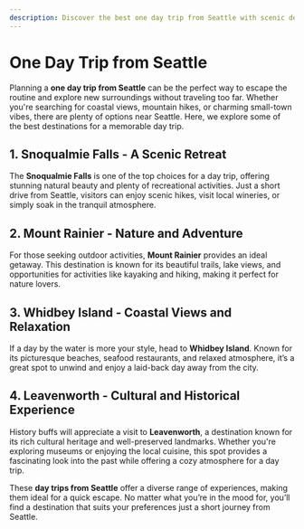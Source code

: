 ```yaml
---
description: Discover the best one day trip from Seattle with scenic destinations, exciting activities, and top recommendations for a perfect getaway.
---
```


# One Day Trip from Seattle

Planning a **one day trip from Seattle** can be the perfect way to escape the routine and explore new surroundings without traveling too far. Whether you're searching for coastal views, mountain hikes, or charming small-town vibes, there are plenty of options near Seattle. Here, we explore some of the best destinations for a memorable day trip.

## 1. Snoqualmie Falls - A Scenic Retreat

The **Snoqualmie Falls** is one of the top choices for a day trip, offering stunning natural beauty and plenty of recreational activities. Just a short drive from Seattle, visitors can enjoy scenic hikes, visit local wineries, or simply soak in the tranquil atmosphere.

## 2. Mount Rainier - Nature and Adventure

For those seeking outdoor activities, **Mount Rainier** provides an ideal getaway. This destination is known for its beautiful trails, lake views, and opportunities for activities like kayaking and hiking, making it perfect for nature lovers.

## 3. Whidbey Island - Coastal Views and Relaxation

If a day by the water is more your style, head to **Whidbey Island**. Known for its picturesque beaches, seafood restaurants, and relaxed atmosphere, it’s a great spot to unwind and enjoy a laid-back day away from the city.

## 4. Leavenworth - Cultural and Historical Experience

History buffs will appreciate a visit to **Leavenworth**, a destination known for its rich cultural heritage and well-preserved landmarks. Whether you're exploring museums or enjoying the local cuisine, this spot provides a fascinating look into the past while offering a cozy atmosphere for a day trip.

These **day trips from Seattle** offer a diverse range of experiences, making them ideal for a quick escape. No matter what you’re in the mood for, you’ll find a destination that suits your preferences just a short journey from Seattle.
